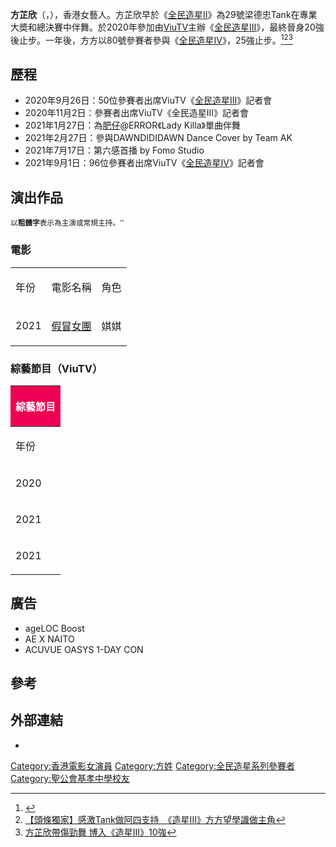 {{藝人
| name  = 方芷欣
| 英文名 = Fong Tsz Yan
| 類型 = 女藝人
| 暱稱 = Fong Fong、方方
| 國籍 = {{CNHK}}
| 籍貫 = 
| 出生日期 = {{birth date and age|1995|01|24}}
| 出生地 = {{HKG-1959}}
| 語言 = [[粵語|粵語]]、[[英語|英語]]、[[國語|國語]]
| 職業 = 歌手、演員
| 出道作 = 
}}
'''方芷欣'''（{{lang-en|Fong Tsz Yan}}，{{bd|1995年|1月24日}}），香港女藝人。方芷欣早於《[[全民造星II|全民造星II]]》為29號梁德忠Tank在專業大奬和總決賽中伴舞。於2020年參加由[[ViuTV|ViuTV]]主辦《[[全民造星III|全民造星III]]》，最終晉身20強後止步。一年後，方方以80號參賽者參與《[[全民造星IV|全民造星IV]]》，25強止步。<ref>{{cite web |url=https://hk.on.cc/hk/bkn/cnt/entertainment/20201216/bkn-20201216000152833-1216_00862_001.html |title=《全民造星III》李昭南出局有鬥心　方方甘願跳到殘廢 |publisher=on.cc |date=2020-12-16 |access-date=2021-01-03 }}</ref><ref>[https://www.singtao.ca/4730833/2021-01-21/news-%E3%80%90%E9%A0%AD%E6%A2%9D%E7%8D%A8%E5%AE%B6%E3%80%91%E6%84%9F%E6%BF%80Tank%E5%81%9A%E9%98%BF%E5%9B%9B%E6%94%AF%E6%8C%81%E3%80%80%E3%80%8A%E9%80%A0%E6%98%9FIII%E3%80%8B%E6%96%B9%E6%96%B9%E6%9C%9B%E5%AD%B8%E8%AD%98%E5%81%9A%E4%B8%BB%E8%A7%92/?variant=zh-hk   【頭條獨家】感激Tank做阿四支持　《造星III》方方望學識做主角 ]</ref><ref>[https://hk.news.yahoo.com/%E6%96%B9%E8%8A%B7%E6%AC%A3%E5%B8%B6%E5%82%B7%E5%8B%81%E8%88%9E-%E5%8D%9A%E5%85%A5-%E9%80%A0%E6%98%9F-10%E5%BC%B7-214500969.html   方芷欣帶傷勁舞 博入《造星Ⅲ》10強]</ref>

==歷程==
*2020年9月26日：50位參賽者出席ViuTV《[[全民造星III|全民造星III]]》記者會
*2020年11月2日：參賽者出席ViuTV《全民造星III》記者會
*2021年1月27日：為[[梁業|肥仔]]@ERROR《Lady Killa》單曲伴舞
*2021年2月27日：參與DAWNDIDIDAWN Dance Cover by Team AK
*2021年7月17日：第六感首播 by Fomo Studio
*2021年9月1日：96位參賽者出席ViuTV《[[全民造星IV|全民造星IV]]》記者會

==演出作品==
<small>以'''粗體字'''表示為主演或常規主持。''</small>
=== 電影 ===
{|class=wikitable
|-style="background:#ed0053; color: white; font-weight:bold; text-align:center;"
|年份||電影名稱||角色
|-
|2021||[[假冒女團|假冒女團]]||娸娸
|}

=== 綜藝節目（ViuTV）===
{| class="wikitable"style="text-align:center"width="60%"
|-
! colspan="2" style="background: #ed0053; color: white; " |綜藝節目
|-
|年份||名稱
|-
|2020||《[[全民造星III|全民造星III]]》
|-
|2021||《[[囝囝女女730|囝囝女女730]]》(第12,15,37,47,76集)
|-
|2021||《[[全民造星IV|全民造星IV]]》
|}

==廣告==
*ageLOC Boost 
* AE X NAITO 
*ACUVUE OASYS 1-DAY CON 

==參考==
{{reflist}}

==外部連結==
*{{instagram|fongfongfong_}}
{{DEFAULTSORT:fong}}
[[Category:香港電影女演員|Category:香港電影女演員]]
[[Category:方姓|Category:方姓]]
[[Category:全民造星系列參賽者|Category:全民造星系列參賽者]]
[[Category:聖公會基孝中學校友|Category:聖公會基孝中學校友]]